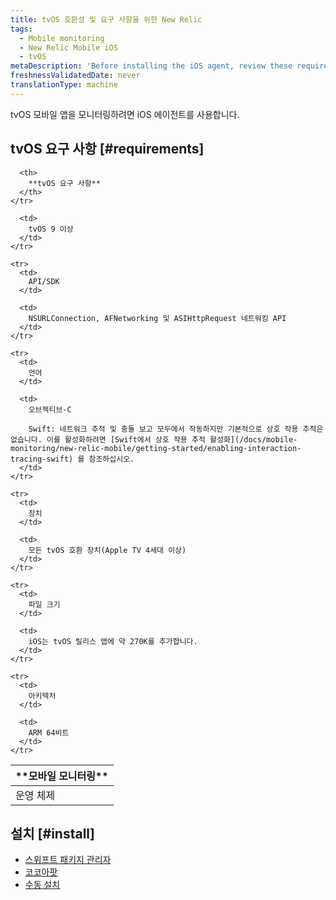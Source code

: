 ```yaml
---
title: tvOS 호환성 및 요구 사항을 위한 New Relic
tags:
  - Mobile monitoring
  - New Relic Mobile iOS
  - tvOS
metaDescription: 'Before installing the iOS agent, review these requirements.'
freshnessValidatedDate: never
translationType: machine
---
```


tvOS 모바일 앱을 모니터링하려면 iOS 에이전트를 사용합니다.

## tvOS 요구 사항 [#requirements]

<table>
  <thead>
    <tr>
      <th width={200}>
        **모바일 모니터링**
      </th>

      <th>
        **tvOS 요구 사항**
      </th>
    </tr>
  </thead>

  <tbody>
    <tr>
      <td>
        운영 체제
      </td>

      <td>
        tvOS 9 이상
      </td>
    </tr>

    <tr>
      <td>
        API/SDK
      </td>

      <td>
        NSURLConnection, AFNetworking 및 ASIHttpRequest 네트워킹 API
      </td>
    </tr>

    <tr>
      <td>
        언어
      </td>

      <td>
        오브젝티브-C

        Swift: 네트워크 추적 및 충돌 보고 모두에서 작동하지만 기본적으로 상호 작용 추적은 없습니다. 이를 활성화하려면 [Swift에서 상호 작용 추적 활성화](/docs/mobile-monitoring/new-relic-mobile/getting-started/enabling-interaction-tracing-swift) 를 참조하십시오.
      </td>
    </tr>

    <tr>
      <td>
        장치
      </td>

      <td>
        모든 tvOS 호환 장치(Apple TV 4세대 이상)
      </td>
    </tr>

    <tr>
      <td>
        파일 크기
      </td>

      <td>
        iOS는 tvOS 릴리스 앱에 약 270K를 추가합니다.
      </td>
    </tr>

    <tr>
      <td>
        아키텍처
      </td>

      <td>
        ARM 64비트
      </td>
    </tr>
  </tbody>
</table>

## 설치 [#install]

* [스위프트 패키지 관리자](/docs/mobile-monitoring/new-relic-mobile-ios/installation/spm-installation)
* [코코아팟](/docs/mobile-monitoring/new-relic-mobile-ios/installation/cocoapods-installation)
* [수동 설치](/docs/mobile-monitoring/new-relic-mobile-ios/installation/ios-manual-installation)